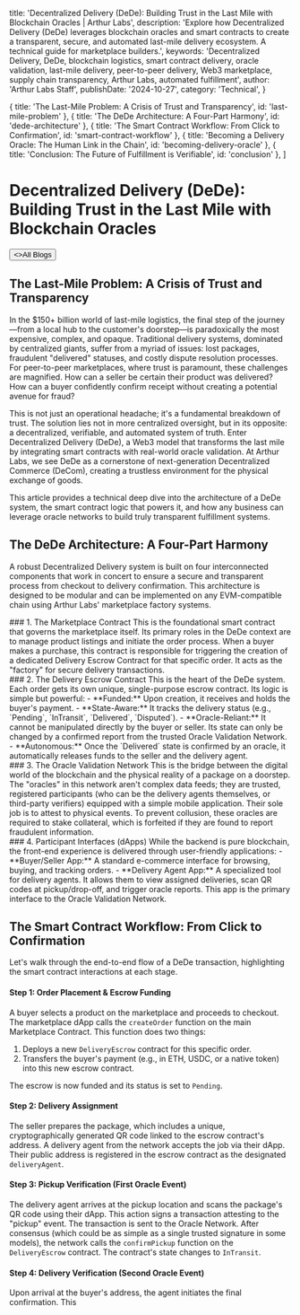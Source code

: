 
  title: 'Decentralized Delivery (DeDe): Building Trust in the Last Mile with Blockchain Oracles | Arthur Labs',
  description: 'Explore how Decentralized Delivery (DeDe) leverages blockchain oracles and smart contracts to create a transparent, secure, and automated last-mile delivery ecosystem. A technical guide for marketplace builders.',
  keywords: 'Decentralized Delivery, DeDe, blockchain logistics, smart contract delivery, oracle validation, last-mile delivery, peer-to-peer delivery, Web3 marketplace, supply chain transparency, Arthur Labs, automated fulfillment',
  author: 'Arthur Labs Staff',
  publishDate: '2024-10-27',
  category: 'Technical',
}

  { title: 'The Last-Mile Problem: A Crisis of Trust and Transparency', id: 'last-mile-problem' },
  { title: 'The DeDe Architecture: A Four-Part Harmony', id: 'dede-architecture' },
  { title: 'The Smart Contract Workflow: From Click to Confirmation', id: 'smart-contract-workflow' },
  { title: 'Becoming a Delivery Oracle: The Human Link in the Chain', id: 'becoming-delivery-oracle' },
  { title: 'Conclusion: The Future of Fulfillment is Verifiable', id: 'conclusion' },
]

<HeroPattern />

# Decentralized Delivery (DeDe): Building Trust in the Last Mile with Blockchain Oracles

<div className="not-prose mt-6 mb-16 flex gap-3">
  <Button href="/blogs" arrow="left">
    <>All Blogs</>
  </Button>
</div>

<h2 id="last-mile-problem">The Last-Mile Problem: A Crisis of Trust and Transparency</h2>

In the $150+ billion world of last-mile logistics, the final step of the journey—from a local hub to the customer's doorstep—is paradoxically the most expensive, complex, and opaque. Traditional delivery systems, dominated by centralized giants, suffer from a myriad of issues: lost packages, fraudulent "delivered" statuses, and costly dispute resolution processes. For peer-to-peer marketplaces, where trust is paramount, these challenges are magnified. How can a seller be certain their product was delivered? How can a buyer confidently confirm receipt without creating a potential avenue for fraud?

This is not just an operational headache; it's a fundamental breakdown of trust. The solution lies not in more centralized oversight, but in its opposite: a decentralized, verifiable, and automated system of truth. Enter Decentralized Delivery (DeDe), a Web3 model that transforms the last mile by integrating smart contracts with real-world oracle validation. At Arthur Labs, we see DeDe as a cornerstone of next-generation Decentralized Commerce (DeCom), creating a trustless environment for the physical exchange of goods.

This article provides a technical deep dive into the architecture of a DeDe system, the smart contract logic that powers it, and how any business can leverage oracle networks to build truly transparent fulfillment systems.

<h2 id="dede-architecture">The DeDe Architecture: A Four-Part Harmony</h2>

A robust Decentralized Delivery system is built on four interconnected components that work in concert to ensure a secure and transparent process from checkout to delivery confirmation. This architecture is designed to be modular and can be implemented on any EVM-compatible chain using Arthur Labs' marketplace factory systems.

<div id="marketplace-contract" className="scroll-mt-32"></div>
### 1. The Marketplace Contract
This is the foundational smart contract that governs the marketplace itself. Its primary roles in the DeDe context are to manage product listings and initiate the order process. When a buyer makes a purchase, this contract is responsible for triggering the creation of a dedicated Delivery Escrow Contract for that specific order. It acts as the "factory" for secure delivery transactions.

<div id="escrow-contract" className="scroll-mt-32"></div>
### 2. The Delivery Escrow Contract
This is the heart of the DeDe system. Each order gets its own unique, single-purpose escrow contract. Its logic is simple but powerful:
- **Funded:** Upon creation, it receives and holds the buyer's payment.
- **State-Aware:** It tracks the delivery status (e.g., `Pending`, `InTransit`, `Delivered`, `Disputed`).
- **Oracle-Reliant:** It cannot be manipulated directly by the buyer or seller. Its state can only be changed by a confirmed report from the trusted Oracle Validation Network.
- **Autonomous:** Once the `Delivered` state is confirmed by an oracle, it automatically releases funds to the seller and the delivery agent.

<div id="oracle-network" className="scroll-mt-32"></div>
### 3. The Oracle Validation Network
This is the bridge between the digital world of the blockchain and the physical reality of a package on a doorstep. The "oracles" in this network aren't complex data feeds; they are trusted, registered participants (who can be the delivery agents themselves, or third-party verifiers) equipped with a simple mobile application. Their sole job is to attest to physical events. To prevent collusion, these oracles are required to stake collateral, which is forfeited if they are found to report fraudulent information.

<div id="participant-interfaces" className="scroll-mt-32"></div>
### 4. Participant Interfaces (dApps)
While the backend is pure blockchain, the front-end experience is delivered through user-friendly applications:
- **Buyer/Seller App:** A standard e-commerce interface for browsing, buying, and tracking orders.
- **Delivery Agent App:** A specialized tool for delivery agents. It allows them to view assigned deliveries, scan QR codes at pickup/drop-off, and trigger oracle reports. This app is the primary interface to the Oracle Validation Network.

<h2 id="smart-contract-workflow">The Smart Contract Workflow: From Click to Confirmation</h2>

Let's walk through the end-to-end flow of a DeDe transaction, highlighting the smart contract interactions at each stage.

#### **Step 1: Order Placement & Escrow Funding**
A buyer selects a product on the marketplace and proceeds to checkout. The marketplace dApp calls the `createOrder` function on the main Marketplace Contract. This function does two things:
1.  Deploys a new `DeliveryEscrow` contract for this specific order.
2.  Transfers the buyer's payment (e.g., in ETH, USDC, or a native token) into this new escrow contract.

The escrow is now funded and its status is set to `Pending`.

#### **Step 2: Delivery Assignment**
The seller prepares the package, which includes a unique, cryptographically generated QR code linked to the escrow contract's address. A delivery agent from the network accepts the job via their dApp. Their public address is registered in the escrow contract as the designated `deliveryAgent`.

#### **Step 3: Pickup Verification (First Oracle Event)**
The delivery agent arrives at the pickup location and scans the package's QR code using their dApp. This action signs a transaction attesting to the "pickup" event. The transaction is sent to the Oracle Network. After consensus (which could be as simple as a single trusted signature in some models), the network calls the `confirmPickup` function on the `DeliveryEscrow` contract. The contract's state changes to `InTransit`.

#### **Step 4: Delivery Verification (Second Oracle Event)**
Upon arrival at the buyer's address, the agent initiates the final confirmation. This


<div className="mt-16"><Socials /></div>
